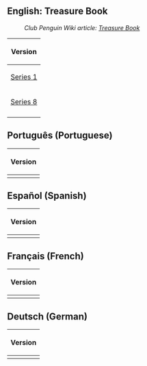 ==English: Treasure Book==

:''Club Penguin Wiki article: [[clubpenguinwiki:Treasure Book|Treasure Book]]''

<center>
{|class="wikitable" border="1"
!colspan="7"|Version
|-
|[[Media:Unlock catalog.swf|Series 1]]
|[[Media:Book02.swf|Series 2]]
|[[Media:Book03.swf|Series 3]]
|[[Media:TreasureBook4.swf|Series 4]]
|[[Media:TreasureBook5.swf|Series 5]]
|[[Media:TreasureBook6.swf|Series 6]]
|[[Media:TreasureBook7.swf|Series 7]]
|-
|[[Media:TreasureBook8.swf|Series 8]]
|[[Media:TreasureBook9.swf|Series 9]]
|[[Media:TreasureBook10.swf|Series 10]]
|[[Media:TreasureBook11.swf|Series 11]]
|[[Media:TreasureBook12.swf|Series 12]]
|[[Media:TreasureBook13.swf|Series 13]]
|{{n/a|Series 14}}
|-
|{{n/a|Series 15}}
|[[Media:TreasureBook16.swf|Series 16]]
|[[Media:TreasureBook17.swf|Series 17]]
|[[Media:TreasureBook18.swf|Series 18]]
|[[Media:TreasureBook19.swf|Series 19]]
|[[Media:TreasureBook20.swf|Series 20]]
|[[Media:TreasureBook21.swf|Series 21]]
|}
</center>

==Português (Portuguese)==

{{OnlyPT}}

<center>
{|class="wikitable" border="1"
!Version
|-
|}
</center>

==Español (Spanish)==

{{OnlyES}}

<center>
{|class="wikitable" border="1"
!Version
|-
|}
</center>

==Français (French)==

{{OnlyFR}}

<center>
{|class="wikitable" border="1"
!Version
|-
|}
</center>

==Deutsch (German)==

{{OnlyDE}}

<center>
{|class="wikitable" border="1"
!Version
|-
|}
</center>